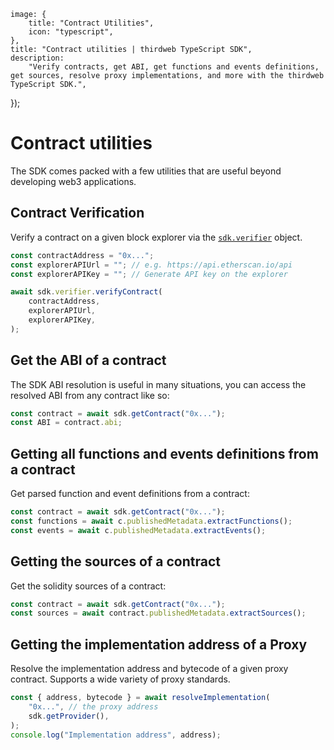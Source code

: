 
	image: {
		title: "Contract Utilities",
		icon: "typescript",
	},
	title: "Contract utilities | thirdweb TypeScript SDK",
	description:
		"Verify contracts, get ABI, get functions and events definitions, get sources, resolve proxy implementations, and more with the thirdweb TypeScript SDK.",
});

# Contract utilities

The SDK comes packed with a few utilities that are useful beyond developing web3 applications.

## Contract Verification

Verify a contract on a given block explorer via the [`sdk.verifier`](/references/typescript/v4/ContractVerifier) object.

```typescript
const contractAddress = "0x...";
const explorerAPIUrl = ""; // e.g. https://api.etherscan.io/api
const explorerAPIKey = ""; // Generate API key on the explorer

await sdk.verifier.verifyContract(
	contractAddress,
	explorerAPIUrl,
	explorerAPIKey,
);
```

## Get the ABI of a contract

The SDK ABI resolution is useful in many situations, you can access the resolved ABI from any contract like so:

```ts
const contract = await sdk.getContract("0x...");
const ABI = contract.abi;
```

## Getting all functions and events definitions from a contract

Get parsed function and event definitions from a contract:

```ts
const contract = await sdk.getContract("0x...");
const functions = await c.publishedMetadata.extractFunctions();
const events = await c.publishedMetadata.extractEvents();
```

## Getting the sources of a contract

Get the solidity sources of a contract:

```ts
const contract = await sdk.getContract("0x...");
const sources = await contract.publishedMetadata.extractSources();
```

## Getting the implementation address of a Proxy

Resolve the implementation address and bytecode of a given proxy contract. Supports a wide variety of proxy standards.

```ts
const { address, bytecode } = await resolveImplementation(
	"0x...", // the proxy address
	sdk.getProvider(),
);
console.log("Implementation address", address);
```
